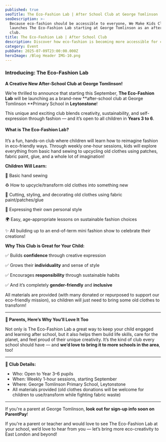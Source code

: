```yaml
---
published: true
seoTitle: The Eco-Fashion Lab | After School Club at George Tomlinson
seoDescription: >-
  Because eco-fashion should be accessible to everyone, We Make Kids Club
  launches The Eco-Fashion Lab starting at George Tomlinson as an after school
  club.
title: The Eco-Fashion Lab | After School Club
description: Discover how eco-fashion is becoming more accessible for children
category: Event
pubDate: 2025-07-09T23:00:00.000Z
heroImage: /Blog Header IMG-10.png
---
```


### Introducing: The Eco-Fashion Lab

**A Creative New After-School Club at George Tomlinson!**

We’re thrilled to announce that starting this September, **The Eco-Fashion Lab**  will be launching as a brand-new **after-school club at George Tomlinson **Primary School in **Leytonstone**!

This unique and exciting club blends creativity, sustainability, and self-expression through fashion — and it’s open to all children in **Years 3 to 6**.

#### What is The Eco-Fashion Lab?

It’s a fun, hands-on club where children will learn how to reimagine fashion in eco-friendly ways. Through weekly one-hour sessions, kids will explore everything from basic hand sewing to upcycling old clothes using patches, fabric paint, glue, and a whole lot of imagination!

**Children Will Learn:**

🧵 Basic hand sewing

♻️ How to upcycle/transform old clothes into something new

👕 Cutting, styling, and decorating old clothes using fabric paint/patches/glue

🎨 Expressing their own personal style

🌍 Easy, age-appropriate lessons on sustainable fashion choices

✨ All building up to an end-of-term mini fashion show to celebrate their creations!

**Why This Club is Great for Your Child:**

✅ Builds **confidence** through creative expression

✅ Grows their **individuality** and sense of style

✅ Encourages **responsibility** through sustainable habits

✅ And it’s completely **gender-friendly** and **inclusive**

All materials are provided (with many donated or repurposed to support our eco-friendly mission), so children will just need to bring some old clothes to transform!

***

**🌟 Parents, Here’s Why You’ll Love It Too**

Not only is The Eco-Fashion Lab a great way to keep your child engaged and learning after school, but it also helps them build life skills, care for the planet, and feel proud of their unique creativity. It’s the kind of club every school should have — and **we’d love to bring it to more schools in the area**, too!

***

**🧵 Club Details:**

* Who: Open to Year 3–6 pupils
* When: Weekly 1-hour sessions, starting September
* Where: George Tomlinson Primary School, Leytonstone
* All materials provided (old clothes donations will be welcome for children to use/transform while fighting fabric waste)

***

If you're a parent at George Tomlinson, **look out for sign-up info soon on ParentPay**!

If you're a parent or teacher and would love to see The Eco-Fashion Lab at your school, we’d love to hear from you — let’s bring more eco-creativity to East London and beyond!
